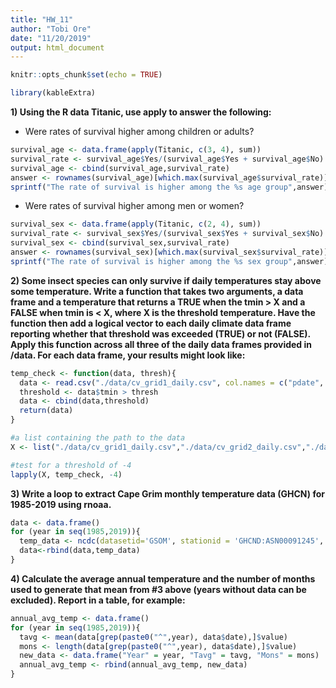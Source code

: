```yaml
---
title: "HW_11"
author: "Tobi Ore"
date: "11/20/2019"
output: html_document
---
```


```r
knitr::opts_chunk$set(echo = TRUE)
```

```r
library(kableExtra)
```

**1) Using the R data Titanic, use apply to answer the following:**  

+ Were rates of survival higher among children or adults?
```r
survival_age <- data.frame(apply(Titanic, c(3, 4), sum))
survival_rate <- survival_age$Yes/(survival_age$Yes + survival_age$No)
survival_age <- cbind(survival_age,survival_rate)
answer <- rownames(survival_age)[which.max(survival_age$survival_rate)]
sprintf("The rate of survival is higher among the %s age group",answer)
```

+ Were rates of survival higher among men or women?
```r
survival_sex <- data.frame(apply(Titanic, c(2, 4), sum))
survival_rate <- survival_sex$Yes/(survival_sex$Yes + survival_sex$No)
survival_sex <- cbind(survival_sex,survival_rate)
answer <- rownames(survival_sex)[which.max(survival_sex$survival_rate)]
sprintf("The rate of survival is higher among the %s sex group",answer)
```

**2) Some insect species can only survive if daily temperatures stay above some temperature.  Write a function that takes two arguments, a data frame and a temperature that returns a TRUE when the tmin > X and a FALSE when tmin is < X, where X is the threshold temperature.  Have the function then add a logical vector to each daily climate data frame reporting whether that threshold was exceeded (TRUE) or not (FALSE). Apply this function across all three of the daily data frames provided in /data. For each data frame, your results might look like:**
```r
temp_check <- function(data, thresh){
  data <- read.csv("./data/cv_grid1_daily.csv", col.names = c("pdate", "ppt", "tmin", "tmean", "tmax") ,skip = 11, header=F)
  threshold <- data$tmin > thresh
  data <- cbind(data,threshold)
  return(data)
}
```

```r
#a list containing the path to the data
X <- list("./data/cv_grid1_daily.csv","./data/cv_grid2_daily.csv","./data/cv_grid3_daily.csv")

#test for a threshold of -4
lapply(X, temp_check, -4)
```  

**3) Write a loop to extract Cape Grim monthly temperature data (GHCN) for 1985-2019 using rnoaa.**

```r
data <- data.frame()
for (year in seq(1985,2019)){
  temp_data <- ncdc(datasetid='GSOM', stationid = 'GHCND:ASN00091245', datatypeid='TAVG', startdate = paste0(year,"-01-01"), enddate = paste0(year,"-12-01"), limit = 100, add_units=TRUE)$data
  data<-rbind(data,temp_data)
}

```

**4) Calculate the average annual temperature and the number of months used to generate that mean from #3 above (years without data can be excluded).  Report in a table, for example:**
```r
annual_avg_temp <- data.frame()
for (year in seq(1985,2019)){
  tavg <- mean(data[grep(paste0("^",year), data$date),]$value)
  mons <- length(data[grep(paste0("^",year), data$date),]$value)
  new_data <- data.frame("Year" = year, "Tavg" = tavg, "Mons" = mons)
  annual_avg_temp <- rbind(annual_avg_temp, new_data)
}
```